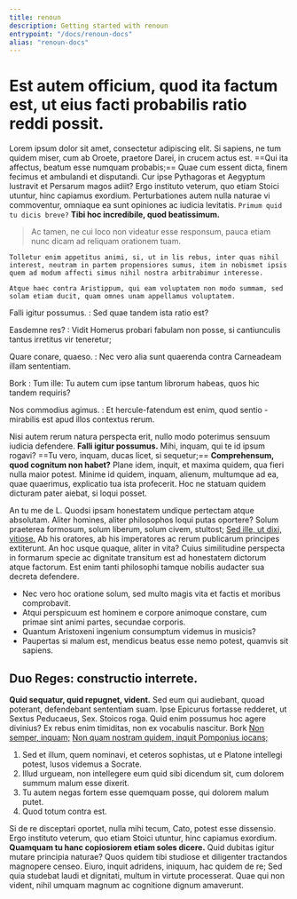 ```yaml
---
title: renoun
description: Getting started with renoun
entrypoint: "/docs/renoun-docs"
alias: "renoun-docs"
---
```


# Est autem officium, quod ita factum est, ut eius facti probabilis ratio reddi possit.

Lorem ipsum dolor sit amet, consectetur adipiscing elit. Si sapiens, ne tum quidem miser, cum ab Oroete, praetore Darei, in crucem actus est. ==Qui ita affectus, beatum esse numquam probabis;== Quae cum essent dicta, finem fecimus et ambulandi et disputandi. Cur ipse Pythagoras et Aegyptum lustravit et Persarum magos adiit? Ergo instituto veterum, quo etiam Stoici utuntur, hinc capiamus exordium. Perturbationes autem nulla naturae vi commoventur, omniaque ea sunt opiniones ac iudicia levitatis. `Primum quid tu dicis breve?` **Tibi hoc incredibile, quod beatissimum.**

> Ac tamen, ne cui loco non videatur esse responsum, pauca etiam nunc dicam ad reliquam orationem tuam.

```plain
Tolletur enim appetitus animi, si, ut in lis rebus, inter quas nihil interest, neutram in partem propensiores sumus, item in nobismet ipsis quem ad modum affecti simus nihil nostra arbitrabimur interesse.

Atque haec contra Aristippum, qui eam voluptatem non modo summam, sed solam etiam ducit, quam omnes unam appellamus voluptatem.
```

Falli igitur possumus.
: Sed quae tandem ista ratio est?

Easdemne res?
: Vidit Homerus probari fabulam non posse, si cantiunculis tantus irretitus vir teneretur;

Quare conare, quaeso.
: Nec vero alia sunt quaerenda contra Carneadeam illam sententiam.

Bork
: Tum ille: Tu autem cum ipse tantum librorum habeas, quos hic tandem requiris?

Nos commodius agimus.
: Et hercule-fatendum est enim, quod sentio -mirabilis est apud illos contextus rerum.

Nisi autem rerum natura perspecta erit, nullo modo poterimus sensuum iudicia defendere. **Falli igitur possumus.** Mihi, inquam, qui te id ipsum rogavi? ==Tu vero, inquam, ducas licet, si sequetur;== **Comprehensum, quod cognitum non habet?** Plane idem, inquit, et maxima quidem, qua fieri nulla maior potest. Minime id quidem, inquam, alienum, multumque ad ea, quae quaerimus, explicatio tua ista profecerit. Hoc ne statuam quidem dicturam pater aiebat, si loqui posset.

An tu me de L. Quodsi ipsam honestatem undique pertectam atque absolutam. Aliter homines, aliter philosophos loqui putas oportere? Solum praeterea formosum, solum liberum, solum civem, stultost; [Sed ille, ut dixi, vitiose.][1] Ab his oratores, ab his imperatores ac rerum publicarum principes extiterunt. An hoc usque quaque, aliter in vita? Cuius similitudine perspecta in formarum specie ac dignitate transitum est ad honestatem dictorum atque factorum. Est enim tanti philosophi tamque nobilis audacter sua decreta defendere.

- Nec vero hoc oratione solum, sed multo magis vita et factis et moribus comprobavit.
- Atqui perspicuum est hominem e corpore animoque constare, cum primae sint animi partes, secundae corporis.
- Quantum Aristoxeni ingenium consumptum videmus in musicis?
- Paupertas si malum est, mendicus beatus esse nemo potest, quamvis sit sapiens.

## Duo Reges: constructio interrete.

**Quid sequatur, quid repugnet, vident.** Sed eum qui audiebant, quoad poterant, defendebant sententiam suam. Ipse Epicurus fortasse redderet, ut Sextus Peducaeus, Sex. Stoicos roga. Quid enim possumus hoc agere divinius? Ex rebus enim timiditas, non ex vocabulis nascitur. Bork [Non semper, inquam;][1] [Non quam nostram quidem, inquit Pomponius iocans;][1]

1. Sed et illum, quem nominavi, et ceteros sophistas, ut e Platone intellegi potest, lusos videmus a Socrate.
2. Illud urgueam, non intellegere eum quid sibi dicendum sit, cum dolorem summum malum esse dixerit.
3. Tu autem negas fortem esse quemquam posse, qui dolorem malum putet.
4. Quod totum contra est.

Si de re disceptari oportet, nulla mihi tecum, Cato, potest esse dissensio. Ergo instituto veterum, quo etiam Stoici utuntur, hinc capiamus exordium. **Quamquam tu hanc copiosiorem etiam soles dicere.** Quid dubitas igitur mutare principia naturae? Quos quidem tibi studiose et diligenter tractandos magnopere censeo. Eiuro, inquit adridens, iniquum, hac quidem de re; Sed quia studebat laudi et dignitati, multum in virtute processerat. Quae qui non vident, nihil umquam magnum ac cognitione dignum amaverunt.

[1]: https://example.com/
